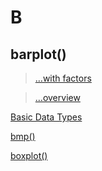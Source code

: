 # B {-}

## barplot() {-}

> [...with factors](https://linkedin-learning.pxf.io/rweekly_factor)

> [...overview](https://linkedin-learning.pxf.io/rweekly_barplot)

[Basic Data Types](https://linkedin-learning.pxf.io/rweekly_atomics)

[bmp()](linkedin-learning.pxf.io/rweekly_plottofile)

[boxplot()](https://linkedin-learning.pxf.io/rweekly_boxplot)
